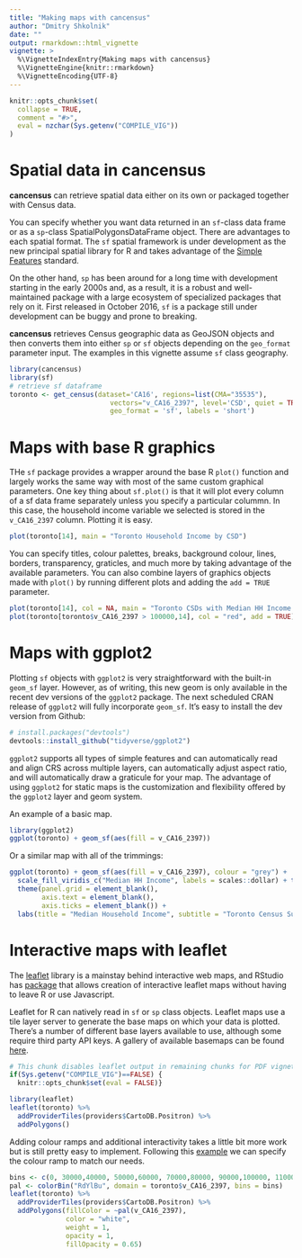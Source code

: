 ```yaml
---
title: "Making maps with cancensus"
author: "Dmitry Shkolnik"
date: ""
output: rmarkdown::html_vignette
vignette: >
  %\VignetteIndexEntry{Making maps with cancensus}
  %\VignetteEngine{knitr::rmarkdown}
  %\VignetteEncoding{UTF-8}
---
```


```r
knitr::opts_chunk$set(
  collapse = TRUE,
  comment = "#>",
  eval = nzchar(Sys.getenv("COMPILE_VIG"))
)
```

# Spatial data in cancensus

**cancensus** can retrieve spatial data either on its own or packaged together with Census data. 

You can specify whether you want data returned in an `sf`-class data frame or as a `sp`-class SpatialPolygonsDataFrame object. There are advantages to each spatial format. The `sf` spatial framework is under development as the new principal spatial library for R and takes advantage of the [Simple Features](https://en.wikipedia.org/wiki/Simple_Features) standard. 

On the other hand, `sp` has been around for a long time with development starting in the early 2000s and, as a result, it is a robust and well-maintained package with a large ecosystem of specialized packages that rely on it. First released in October 2016, `sf` is a package still under development can be buggy and prone to breaking. 

**cancensus** retrieves Census geographic data as GeoJSON objects and then converts them into either `sp` or `sf` objects depending on the `geo_format` parameter input. The examples in this vignette assume `sf` class geography.

```r
library(cancensus)
library(sf)
# retrieve sf dataframe
toronto <- get_census(dataset='CA16', regions=list(CMA="35535"),
                         vectors="v_CA16_2397", level='CSD', quiet = TRUE, 
                         geo_format = 'sf', labels = 'short')
```

# Maps with base R graphics

THe `sf` package provides a wrapper around the base R `plot()` function and largely works the same way with most of the same custom graphical parameters. One key thing about `sf.plot()` is that it will plot every column of a sf data frame separately unless you specify a particular colummn. In this case, the household income variable we selected is stored in the `v_CA16_2397` column. Plotting it is easy. 

```r
plot(toronto[14], main = "Toronto Household Income by CSD")
```

You can specify titles, colour palettes, breaks, background colour, lines, borders, transparency, graticles, and much more by taking advantage of the available parameters. You can also combine layers of graphics objects made with `plot()` by running different plots and adding the `add = TRUE` parameter. 

```r
plot(toronto[14], col = NA, main = "Toronto CSDs with Median HH Income > 100,000", lty = 3)
plot(toronto[toronto$v_CA16_2397 > 100000,14], col = "red", add = TRUE)
```

# Maps with ggplot2

Plotting `sf` objects with `ggplot2` is very straightforward with the built-in `geom_sf` layer. However, as of writing, this new geom is only available in the recent dev versions of the `ggplot2` package. The next scheduled CRAN release of `ggplot2` will fully incorporate `geom_sf`. It's easy to install the dev version from Github:

```r
# install.packages("devtools")
devtools::install_github("tidyverse/ggplot2")
```

`ggplot2` supports all types of simple features and can automatically read and align CRS across multiple layers, can automatically adjust aspect ratio, and will automatically draw a graticule for your map. The advantage of using `ggplot2` for static maps is the customization and flexibility offered by the `ggplot2` layer and geom system.

An example of a basic map.

```r
library(ggplot2)
ggplot(toronto) + geom_sf(aes(fill = v_CA16_2397))
```

Or a similar map with all of the trimmings: 

```r
ggplot(toronto) + geom_sf(aes(fill = v_CA16_2397), colour = "grey") +
  scale_fill_viridis_c("Median HH Income", labels = scales::dollar) + theme_minimal() +
  theme(panel.grid = element_blank(),
        axis.text = element_blank(),
        axis.ticks = element_blank()) + 
  labs(title = "Median Household Income", subtitle = "Toronto Census Subdivisions, 2016 Census")
```

# Interactive maps with leaflet

The [leaflet](http://leafletjs.com) library is a mainstay behind interactive web maps, and RStudio has [package](https://rstudio.github.io/leaflet/) that allows creation of interactive leaflet maps without having to leave R or use Javascript. 

Leaflet for R can natively read in `sf` or `sp` class objects. Leaflet maps use a tile layer server to generate the base maps on which your data is plotted. There's a number of different base layers available to use, although some require third party API keys. A gallery of available basemaps can be found [here](http://leaflet-extras.github.io/leaflet-providers/preview/index.html).
```r
# This chunk disables leaflet output in remaining chunks for PDF vignettes
if(Sys.getenv("COMPILE_VIG")==FALSE) {
  knitr::opts_chunk$set(eval = FALSE)}
```
```r
library(leaflet)
leaflet(toronto) %>% 
  addProviderTiles(providers$CartoDB.Positron) %>%
  addPolygons()
```

Adding colour ramps and additional interactivity takes a little bit more work but is still pretty easy to implement. Following this [example](https://rstudio.github.io/leaflet/choropleths.html) we can specify the colour ramp to match our needs. 

```r
bins <- c(0, 30000,40000, 50000,60000, 70000,80000, 90000,100000, 110000, Inf)
pal <- colorBin("RdYlBu", domain = toronto$v_CA16_2397, bins = bins)
leaflet(toronto) %>% 
  addProviderTiles(providers$CartoDB.Positron) %>%
  addPolygons(fillColor = ~pal(v_CA16_2397),
              color = "white",
              weight = 1,
              opacity = 1,
              fillOpacity = 0.65)
```


